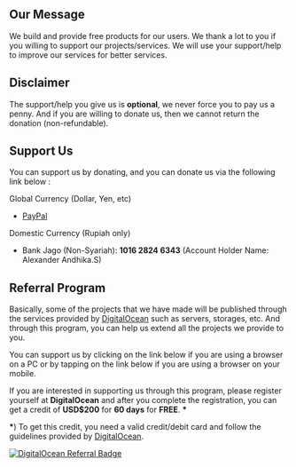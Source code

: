 ## Our Message
We build and provide free products for our users. We thank a lot to you if you willing to support our projects/services. We will use your support/help to improve our services for better services.

## Disclaimer
The support/help you give us is **optional**, we never force you to pay us a penny. And if you are willing to donate us, then we cannot return the donation (non-refundable).

## Support Us
You can support us by donating, and you can donate us via the following link below : 

Global Currency (Dollar, Yen, etc)
- [PayPal](https://paypal.me/hypeidn)

Domestic Currency (Rupiah only)
- Bank Jago (Non-Syariah): **1016 2824 6343** (Account Holder Name: Alexander Andhika.S)

## Referral Program
Basically, some of the projects that we have made will be published through the services provided by [DigitalOcean](https://www.digitalocean.com) such as servers, storages, etc.
And through this program, you can help us extend all the projects we provide to you.

You can support us by clicking on the link below if you are using a browser on a PC or by tapping on the link below if you are using a browser on your mobile.

If you are interested in supporting us through this program, please register yourself at **DigitalOcean** and after you complete the registration, you can get a credit of **USD$200** for **60 days** for **FREE**. **\***

**\***) To get this credit, you need a valid credit/debit card and follow the guidelines provided by [DigitalOcean](https://www.digitalocean.com).

[![DigitalOcean Referral Badge](https://web-platforms.sfo2.cdn.digitaloceanspaces.com/WWW/Badge%201.svg)](https://www.digitalocean.com/?refcode=39bea5dce091&utm_campaign=Referral_Invite&utm_medium=Referral_Program&utm_source=badge)